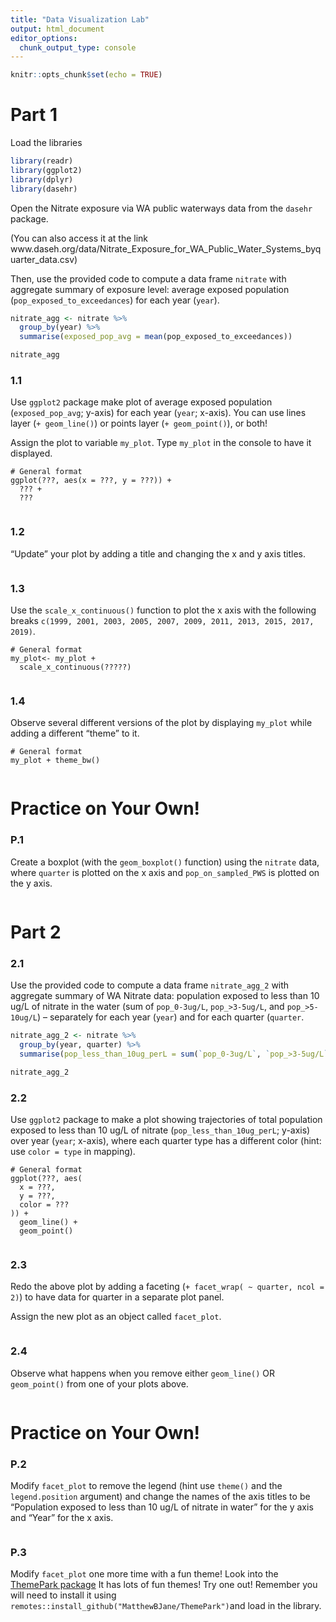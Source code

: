```yaml
---
title: "Data Visualization Lab"
output: html_document
editor_options: 
  chunk_output_type: console
---
```


```r
knitr::opts_chunk$set(echo = TRUE)
```

# Part 1

Load the libraries

```r
library(readr)
library(ggplot2)
library(dplyr)
library(dasehr)
```

Open the Nitrate exposure via WA public waterways data from the `dasehr` package.

(You can also access it at the link www.daseh.org/data/Nitrate_Exposure_for_WA_Public_Water_Systems_byquarter_data.csv)

Then, use the provided code to compute a data frame `nitrate` with aggregate summary of exposure level: average exposed population  (`pop_exposed_to_exceedances`) for each year (`year`). 

```r

nitrate_agg <- nitrate %>%
  group_by(year) %>%
  summarise(exposed_pop_avg = mean(pop_exposed_to_exceedances))

nitrate_agg
```

### 1.1

Use `ggplot2` package make plot of average exposed population (`exposed_pop_avg`; y-axis) for each year (`year`; x-axis). You can use lines layer (`+ geom_line()`) or points layer (`+ geom_point()`), or both!

Assign the plot to variable `my_plot`. Type `my_plot` in the console to have it displayed.

```
# General format
ggplot(???, aes(x = ???, y = ???)) +
  ??? +
  ???
```

```r

```

### 1.2

"Update" your plot by adding a title and changing the x and y axis titles. 

```r

```

### 1.3

Use the `scale_x_continuous()` function to plot the x axis with the following breaks `c(1999, 2001, 2003, 2005, 2007, 2009, 2011, 2013, 2015, 2017, 2019)`. 

```
# General format
my_plot<- my_plot +
  scale_x_continuous(?????)
```

```r

```

### 1.4

Observe several different versions of the plot by displaying `my_plot` while adding a different "theme" to it. 

```
# General format
my_plot + theme_bw()
```

```r

```


# Practice on Your Own!

### P.1

Create a boxplot (with the `geom_boxplot()` function) using the `nitrate` data, where `quarter` is plotted on the x axis and `pop_on_sampled_PWS` is plotted on the y axis. 

```r

```


# Part 2

### 2.1

Use the provided code to compute a data frame `nitrate_agg_2` with aggregate summary of WA Nitrate data: population exposed to less than 10 ug/L of nitrate in the water (sum of `pop_0-3ug/L`, `pop_>3-5ug/L`, and `pop_>5-10ug/L`) -- separately for each year (`year`) and for each quarter (`quarter`. 

```r

nitrate_agg_2 <- nitrate %>%
  group_by(year, quarter) %>%
  summarise(pop_less_than_10ug_perL = sum(`pop_0-3ug/L`, `pop_>3-5ug/L`, `pop_>5-10ug/L`))

nitrate_agg_2
```

### 2.2

Use `ggplot2` package to make a plot showing trajectories of total population exposed to less than 10 ug/L of nitrate (`pop_less_than_10ug_perL`; y-axis) over year (`year`; x-axis), where each quarter type has a different color (hint: use `color = type` in mapping).

```
# General format
ggplot(???, aes(
  x = ???,
  y = ???,
  color = ???
)) +
  geom_line() +
  geom_point()
```

```r

```

### 2.3

Redo the above plot by adding a faceting  (`+ facet_wrap( ~ quarter, ncol = 2)`) to have data for quarter in a separate plot panel. 

Assign the new plot as an object called `facet_plot`.

```r

```

### 2.4

Observe what happens when you remove either `geom_line()` OR `geom_point()` from one of your plots above.

```r

```


# Practice on Your Own!

### P.2

Modify `facet_plot` to remove the legend (hint use `theme()` and the `legend.position` argument) and change the names of the axis titles to be "Population exposed to less than 10 ug/L of nitrate in water" for the y axis and "Year" for the x axis. 

```r

```

### P.3

Modify `facet_plot` one more time with a fun theme! Look into the [ThemePark package](https://github.com/MatthewBJane/ThemePark) It has lots of fun themes! Try one out! Remember you will need to install it using `remotes::install_github("MatthewBJane/ThemePark")`and load in the library. 

```r

```
